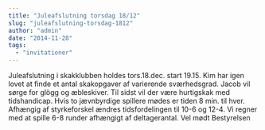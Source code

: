 ```yaml
---
title: "Juleafslutning torsdag 18/12"
slug: "juleafslutning-torsdag-1812"
author: "admin"
date: "2014-11-28"
tags: 
  - "invitationer"
---
```


Juleafslutning i skakklubben holdes tors.18.dec. start 19.15. Kim har igen lovet at finde et antal skakopgaver af varierende sværhedsgrad. Jacob vil sørge for glögg og æbleskiver. Til sidst vil der være hurtigskak med tidshandicap. Hvis to jævnbyrdige spillere mødes er tiden 8 min. til hver. Afhængig af styrkeforskel ændres tidsfordelingen til 10-6 og 12-4. Vi regner med at spille 6-8 runder afhængigt af deltagerantal. Vel mødt Bestyrelsen
